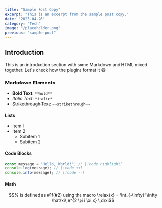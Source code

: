 ```yaml
---
title: "Sample Post Copy"
excerpt: "This is an excerpt from the sample post copy."
date: "2025-04-26"
category: "Tech"
image: "/placeholder.png"
previous: "sample-post"
---
```


## Introduction

This is an introduction section with some Markdown and HTML mixed together. Let's check how the plugins format it :smile:

### Markdown Elements

- **Bold Text**: `**bold**`
- _Italic Text_: `*italic*`
- ~~Strikethrough Text~~: `~~strikethrough~~`

#### Lists

- Item 1
- Item 2
  - Subitem 1
  - Subitem 2

#### Code Blocks

```js showLineNumbers filename=hello-world.ts
const message = "Hello, World!"; // [!code highlight]
console.log(message); // [!code ++]
console.info(message); // [!code --]
```

#### Math

```math
% is defined as #1f(#2) using the macro
\relax{x} = \int_{-\infty}^\infty
    \hat\xi\,e^{2 \pi i \xi x}
    \,d\xi
```
